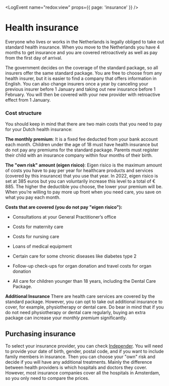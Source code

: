 
<LogEvent name="redox:view" props={{ page: 'insurance' }} />

# Health insurance 
Everyone who lives or works in the Netherlands is legally obliged to take out standard health insurance. When you move to the Netherlands you have 4 months to get insurance and you are covered retroactively as well as pay from the first day of arrival. 

<Callout>
The government decides on the coverage of the standard package, so all insurers offer the same standard package.
</Callout>
You are free to choose from any health insurer, but it is easier to find a company that offers information in English. You can also change insurers once a year by canceling your previous insurer before 1 January and taking out new insurance before 1 February. You will then be covered with your new provider with retroactive effect from 1 January.

### Cost structure
You should keep in mind that there are two main costs that you need to pay for your Dutch health insurance: 

**The monthly premium**: It is a fixed fee deducted from your bank account each month. Children under the age of 18 must have health insurance but do not pay any premiums for the standard package. Parents must register their child with an insurance company within four months of their birth. 

**The "own risk" amount (eigen risico)**: Eigen risico is the maximum amount of costs you have to pay per year for healthcare products and services (covered by this insurance) that you use that year. In 2022, eigen risico is set at 385 euros but you can voluntarily increase this level to a total of € 885. The higher the deductible you choose, the lower your premium will be. When you’re willing to pay more up front when you need care, you save on what you pay each month.

**Costs that are covered (you do not pay "eigen risico"):**

- Consultations at your General Practitioner’s office

- Costs for maternity care

- Costs for nursing care

- Loans of medical equipment

- Certain care for some chronic diseases like diabetes type 2

- Follow-up check-ups for organ donation and travel costs for organ donation

- All care for children younger than 18 years, including the Dental Care Package.

**Additional Insurance** 
There are health care services are covered by the standard package. However, you can opt to take out additional insurance to cover, for example, physiotherapy or dental care. Do bear in mind that if you do not need physiotherapy or dental care regularly, buying an extra package can increase your *monthly premium* significantly.  

[//]: <> (Check the video below to see how the "monthly premium" and "own risk" work: <Youtube id="5tlrWHLQJ_I" />)

## Purchasing insurance
To select your insurance provider, you can check [Independer](https://www.independer.nl/zorgverzekering/intro.aspx). You will need to provide your date of birth, gender, postal code, and if you want to include family members in insurance. Then you can choose your "own" risk and decide if you will have any additional treatments. Mainly the difference between health providers is which hospitals and doctors they cover. However, most insurance companies cover all the hospitals in Amsterdam, so you only need to compare the prices. 

<Youtube id="NYcGRjH3lZQ" />
